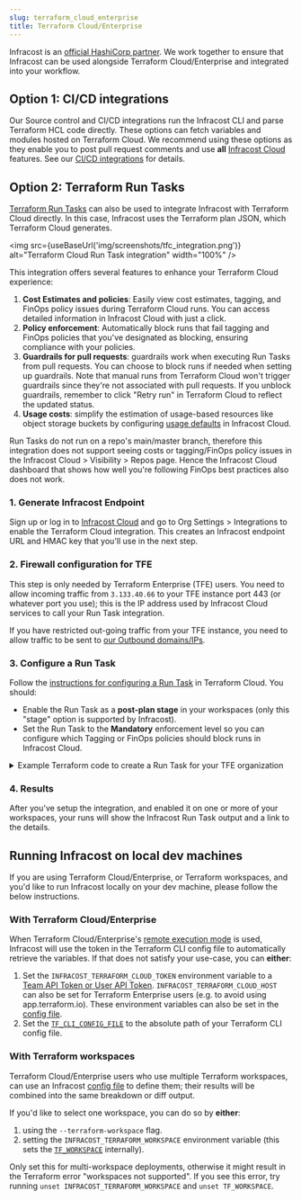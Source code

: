 ```yaml
---
slug: terraform_cloud_enterprise
title: Terraform Cloud/Enterprise
---
```



Infracost is an [official HashiCorp partner](https://www.hashicorp.com/partners/tech/infracost). We work together to ensure that Infracost can be used alongside Terraform Cloud/Enterprise and integrated into your workflow.

## Option 1: CI/CD integrations

Our Source control and CI/CD integrations run the Infracost CLI and parse Terraform HCL code directly. These options can fetch variables and modules hosted on Terraform Cloud. We recommend using these options as they enable you to post pull request comments and use **all** [Infracost Cloud](/docs/infracost_cloud/get_started/) features. See our [CI/CD integrations](/docs/integrations/cicd/) for details.

## Option 2: Terraform Run Tasks

[Terraform Run Tasks](https://developer.hashicorp.com/terraform/cloud-docs/workspaces/settings/run-tasks) can also be used to integrate Infracost with Terraform Cloud directly. In this case, Infracost uses the Terraform plan JSON, which Terraform Cloud generates.

<img
  src={useBaseUrl('img/screenshots/tfc_integration.png')}
  alt="Terraform Cloud Run Task integration"
  width="100%"
/>

This integration offers several features to enhance your Terraform Cloud experience:

1. **Cost Estimates and policies**: Easily view cost estimates, tagging, and FinOps policy issues during Terraform Cloud runs. You can access detailed information in Infracost Cloud with just a click.
2. **Policy enforcement**: Automatically block runs that fail tagging and FinOps policies that you've designated as blocking, ensuring compliance with your policies.
3. **Guardrails for pull requests**: guardrails work when executing Run Tasks from pull requests. You can choose to block runs if needed when setting up guardrails. Note that manual runs from Terraform Cloud won't trigger guardrails since they're not associated with pull requests. If you unblock guardrails, remember to click "Retry run" in Terraform Cloud to reflect the updated status.
4. **Usage costs**: simplify the estimation of usage-based resources like object storage buckets by configuring [usage defaults](/docs/features/usage_based_resources/) in Infracost Cloud.

Run Tasks do not run on a repo's main/master branch, therefore this integration does not support seeing costs or tagging/FinOps policy issues in the Infracost Cloud > Visibility > Repos page. Hence the Infracost Cloud dashboard that shows how well you're following FinOps best practices also does not work.

### 1. Generate Infracost Endpoint

Sign up or log in to [Infracost Cloud](https://dashboard.infracost.io) and go to Org Settings > Integrations to enable the Terraform Cloud integration. This creates an Infracost endpoint URL and HMAC key that you'll use in the next step.

### 2. Firewall configuration for TFE

This step is only needed by Terraform Enterprise (TFE) users. You need to allow incoming traffic from `3.133.40.66` to your TFE instance port 443 (or whatever port you use); this is the IP address used by Infracost Cloud services to call your Run Task integration.

If you have restricted out-going traffic from your TFE instance, you need to allow traffic to be sent to [our Outbound domains/IPs](/docs/faq/#how-can-i-whitelist-infracost-ip-addresses).

### 3. Configure a Run Task

Follow the [instructions for configuring a Run Task](https://www.terraform.io/docs/cloud/workspaces/run-tasks.html#configuring-a-run-task) in Terraform Cloud. You should:

- Enable the Run Task as a **post-plan stage** in your workspaces (only this "stage" option is supported by Infracost).
- Set the Run Task to the **Mandatory** enforcement level so you can configure which Tagging or FinOps policies should block runs in Infracost Cloud.

<details>
  <summary>Example Terraform code to create a Run Task for your TFE organization</summary>

```
# You can create Run Tasks for your TFE organization using the Terraform console
# or inside your Terraform repository:

resource "tfe_organization_run_task" "example" {
  # Name of your TFE organization
  organization = "org-name"
  # Endpoint URL from Infracost
  url          = "https://dashboard.api.infracost.io/hooks/ABCDE"
  # Name of your Run Task
  name         = "Infracost"
  enabled      = true
  # HMAC Key from Infracost
  hmac_key     = "SUPER_SECRET_KEY"
  description  = "Infracost cost estimation"
}

# Now that you have a Run task for your entire Organization,
# you need to set up individual Run Tasks for each workspace:

resource "tfe_workspace_run_task" "example" {
  # ID of your workspace
  workspace_id      = resource.tfe_workspace.example.id
  # ID of the organization run task previously created.
  task_id           = resource.tfe_organization_run_task.example.id
  enforcement_level = "mandatory"
}
```

</details>

### 4. Results

After you've setup the integration, and enabled it on one or more of your workspaces, your runs will show the Infracost Run Task output and a link to the details.

## Running Infracost on local dev machines

If you are using Terraform Cloud/Enterprise, or Terraform workspaces, and you'd like to run Infracost locally on your dev machine, please follow the below instructions.

### With Terraform Cloud/Enterprise

When Terraform Cloud/Enterprise's [remote execution mode](https://www.terraform.io/cloud-docs/workspaces/settings#execution-mode) is used, Infracost will use the token in the Terraform CLI config file to automatically retrieve the variables. If that does not satisfy your use-case, you can **either**:

1. Set the `INFRACOST_TERRAFORM_CLOUD_TOKEN` environment variable to a [Team API Token or User API Token](https://www.terraform.io/docs/cloud/users-teams-organizations/api-tokens.html). `INFRACOST_TERRAFORM_CLOUD_HOST` can also be set for Terraform Enterprise users (e.g. to avoid using app.terraform.io). These environment variables can also be set in the [config file](/docs/features/config_file).
2. Set the [`TF_CLI_CONFIG_FILE`](https://www.terraform.io/docs/commands/environment-variables.html#tf_cli_config_file) to the absolute path of your Terraform CLI config file.

### With Terraform workspaces

Terraform Cloud/Enterprise users who use multiple Terraform workspaces, can use an Infracost [config file](/docs/features/config_file) to define them; their results will be combined into the same breakdown or diff output.

If you'd like to select one workspace, you can do so by **either**:

1. using the `--terraform-workspace` flag.
2. setting the `INFRACOST_TERRAFORM_WORKSPACE` environment variable (this sets the [`TF_WORKSPACE`](https://www.terraform.io/docs/cli/config/environment-variables.html#tf_workspace) internally).

Only set this for multi-workspace deployments, otherwise it might result in the Terraform error "workspaces not supported". If you see this error, try running `unset INFRACOST_TERRAFORM_WORKSPACE` and `unset TF_WORKSPACE`.
